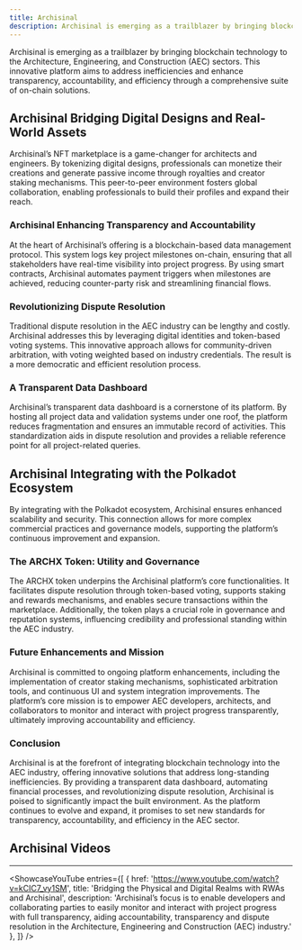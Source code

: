 ```yaml
---
title: Archisinal
description: Archisinal is emerging as a trailblazer by bringing blockchain technology to the Architecture, Engineering, and Construction (AEC) sectors
---
```




Archisinal is emerging as a trailblazer by bringing blockchain technology to the Architecture, Engineering, and Construction (AEC) sectors. This innovative platform aims to address inefficiencies and enhance transparency, accountability, and efficiency through a comprehensive suite of on-chain solutions.

## Archisinal Bridging Digital Designs and Real-World Assets

Archisinal’s NFT marketplace is a game-changer for architects and engineers. By tokenizing digital designs, professionals can monetize their creations and generate passive income through royalties and creator staking mechanisms. This peer-to-peer environment fosters global collaboration, enabling professionals to build their profiles and expand their reach.

### Archisinal Enhancing Transparency and Accountability

At the heart of Archisinal’s offering is a blockchain-based data management protocol. This system logs key project milestones on-chain, ensuring that all stakeholders have real-time visibility into project progress. By using smart contracts, Archisinal automates payment triggers when milestones are achieved, reducing counter-party risk and streamlining financial flows.

### Revolutionizing Dispute Resolution

Traditional dispute resolution in the AEC industry can be lengthy and costly. Archisinal addresses this by leveraging digital identities and token-based voting systems. This innovative approach allows for community-driven arbitration, with voting weighted based on industry credentials. The result is a more democratic and efficient resolution process.

### A Transparent Data Dashboard

Archisinal’s transparent data dashboard is a cornerstone of its platform. By hosting all project data and validation systems under one roof, the platform reduces fragmentation and ensures an immutable record of activities. This standardization aids in dispute resolution and provides a reliable reference point for all project-related queries.

## Archisinal Integrating with the Polkadot Ecosystem

By integrating with the Polkadot ecosystem, Archisinal ensures enhanced scalability and security. This connection allows for more complex commercial practices and governance models, supporting the platform’s continuous improvement and expansion.

### The ARCHX Token: Utility and Governance

The ARCHX token underpins the Archisinal platform’s core functionalities. It facilitates dispute resolution through token-based voting, supports staking and rewards mechanisms, and enables secure transactions within the marketplace. Additionally, the token plays a crucial role in governance and reputation systems, influencing credibility and professional standing within the AEC industry.

### Future Enhancements and Mission

Archisinal is committed to ongoing platform enhancements, including the implementation of creator staking mechanisms, sophisticated arbitration tools, and continuous UI and system integration improvements. The platform’s core mission is to empower AEC developers, architects, and collaborators to monitor and interact with project progress transparently, ultimately improving accountability and efficiency.

### Conclusion

Archisinal is at the forefront of integrating blockchain technology into the AEC industry, offering innovative solutions that address long-standing inefficiencies. By providing a transparent data dashboard, automating financial processes, and revolutionizing dispute resolution, Archisinal is poised to significantly impact the built environment. As the platform continues to evolve and expand, it promises to set new standards for transparency, accountability, and efficiency in the AEC sector.


## Archisinal  Videos
------------
<ShowcaseYouTube
  entries={[
    {
      href: 'https://www.youtube.com/watch?v=kCIC7_vy1SM',
      title: 'Bridging the Physical and Digital Realms with RWAs and Archisinal',
      description: 'Archisinal’s focus is to enable developers and collaborating parties to easily monitor and interact with project progress with full transparency, aiding accountability, transparency and dispute resolution in the Architecture, Engineering and Construction (AEC) industry.'    },
  ]} />

